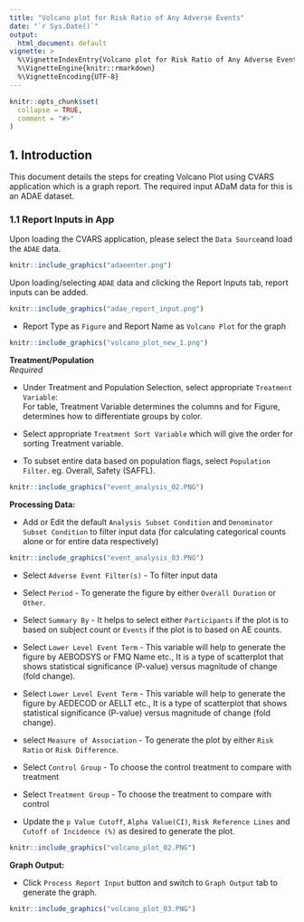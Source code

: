 ```yaml
---
title: "Volcano plot for Risk Ratio of Any Adverse Events"
date: "`r Sys.Date()`"
output:
  html_document: default
vignette: >
  %\VignetteIndexEntry{Volcano plot for Risk Ratio of Any Adverse Events}
  %\VignetteEngine{knitr::rmarkdown}
  %\VignetteEncoding{UTF-8}
---
```


```r
knitr::opts_chunk$set(
  collapse = TRUE,
  comment = "#>"
)
```

## 1. Introduction

This document details the steps for creating Volcano Plot using CVARS application which is a graph report. The required input ADaM data for this is an ADAE dataset.

### 1.1 Report Inputs in App

Upon loading the CVARS  application, please select the `Data Source`and load the `ADAE` data.

```r
knitr::include_graphics("adaeenter.png")
```

Upon loading/selecting `ADAE` data and clicking the Report Inputs tab, report inputs can be added.

```r
knitr::include_graphics("adae_report_input.png")
```

  - Report Type as `Figure` and Report Name as `Volcano Plot` for the graph  
  
```r
knitr::include_graphics("volcano_plot_new_1.png")
```

**Treatment/Population**  
*Required*  

  - Under Treatment and Population Selection, select appropriate `Treatment Variable`:   
    For table, Treatment Variable determines the columns and for Figure, determines how to         differentiate groups by color.
    
  - Select appropriate `Treatment Sort Variable` which will give the order for sorting             Treatment variable.
  
  - To subset entire data based on population flags, select `Population Filter`. eg. Overall,      Safety (SAFFL).

```r
knitr::include_graphics("event_analysis_02.PNG")
```


**Processing Data:**  

  - Add or Edit the default `Analysis Subset Condition` and `Denominator Subset Condition` to      filter input data (for calculating categorical counts alone or for entire data                 respectively)
  
```r
knitr::include_graphics("event_analysis_03.PNG")
```

  - Select `Adverse Event Filter(s)` - To filter input data

  - Select `Period` - To generate the figure by either `Overall Duration` or `Other`.
  
  - Select `Summary By` - It helps to select either `Participants` if the plot is to based on subject count or `Events` if the plot is to based on AE counts.
  
  - Select `Lower Level Event Term` - This variable will help to generate the figure by           AEBODSYS or FMQ Name etc., It is a type of scatterplot that shows statistical significance (P-value) versus magnitude of change (fold change).
  
  - Select `Lower Level Event Term` - This variable will help to generate the figure by           AEDECOD or AELLT etc., It is a type of scatterplot that shows statistical significance (P-value) versus magnitude of change (fold change). 
  
  - select `Measure of Association` - To generate the plot by either `Risk Ratio` or `Risk Difference`.
  
  - Select `Control Group` - To choose the control treatment to compare with treatment 
  
  - Select `Treatment Group` - To choose the treatment to compare with control
 
  - Update the `p Value Cutoff`, `Alpha Value(CI)`, `Risk Reference Lines` and `Cutoff of Incidence (%)` as desired to generate the plot. 
 
 
```r
knitr::include_graphics("volcano_plot_02.PNG")
```

**Graph Output:**

- Click `Process Report Input` button and switch to `Graph Output` tab to generate the graph.

  
```r
knitr::include_graphics("volcano_plot_03.PNG")
```

